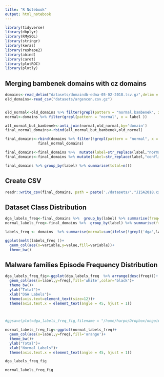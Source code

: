 ```yaml
---
title: "R Notebook"
output: html_notebook
---
```

```r
library(tidyverse)
library(dbplyr)
library(RMySQL)
library(stringr)
library(keras)
library(reshape2)
library(abind)
library(caret)
library(plotROC)
library(plotly)
```
## Merging bambenek domains with cz domains
```r
domains<-read_delim("datasets/domaindb-edna-05-02-2018.tsv.gz",delim = '\t')
old_domains<-read_csv("datasets/argencon.csv.gz")


old_normal<-old_domains %>% filter(grepl(pattern = "normal.bambenek", x = label )) 
normal<-domains %>% filter(grepl(pattern = "normal", x = label )) 

all_normal_but_bambenek<-anti_join(normal,old_normal,by='domain')
final_normal_domains<-rbind(all_normal_but_bambenek,old_normal)

final_domains<-rbind(domains %>% filter(!grepl(pattern = "normal", x = label )),
               final_normal_domains)

final_domains<-final_domains %>%  mutate(label=str_replace(label,"normal$","normal.cz"))
final_domains<-final_domains %>% mutate(label=str_replace(label,"conflicker","conficker")) %>% mutate(label=tolower(label))

final_domains %>% group_by(label) %>% summarise(total=n())
```

## Create CSV
```r
readr::write_csv(final_domains, path = paste('./datasets/',"JISA2018.csv",sep=''))

```

## Dataset Class Distribution
```r
dga_labels_freq<-final_domains %>%  group_by(label) %>% summarise(freq=n()) %>% filter(grepl('dga',label))
normal_labels_freq<-final_domains %>%  group_by(label) %>% summarise(freq=n()) %>% filter(!grepl('dga',label))

labels_freq <- domains  %>% summarise(normal=sum(ifelse(!grepl('dga',label),1,0)),dga=sum(ifelse(grepl('dga',label),1,0)))


```

```r
ggplot(melt(labels_freq ))+
  geom_col(aes(x=variable,y=value,fill=variable))+
  theme_bw()
```

## Malware families Episode Frequency Distribution
```r
dga_labels_freq_fig<-ggplot(dga_labels_freq  %>% arrange(desc(freq)))+
  geom_col(aes(x=label,y=freq),fill='white',color='black')+
  theme_bw()+
  ylab("Total")+
  xlab("DGA Labels")+
  theme(axis.text=element_text(size=12))+
  theme(axis.text.x = element_text(angle = 45, hjust = 1))


        
#ggsave(plot=dga_labels_freq_fig,filename = "/home/harpo/Dropbox/ongoing-work/publicaciones/argencon2018-DGANN/dga_labels_freq_fig.eps",device = "eps", width =10, height = 4)

normal_labels_freq_fig<-ggplot(normal_labels_freq)+
  geom_col(aes(x=label,y=freq),fill='orange')+
  theme_bw()+
  ylab("Total")+
  xlab("Normal Labels")+
  theme(axis.text.x = element_text(angle = 45, hjust = 1))

dga_labels_freq_fig

normal_labels_freq_fig
```


